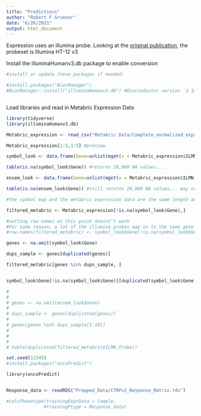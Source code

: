 ```yaml
---
title: "Predictions"
author: "Robert F Gruener"
date: "6/26/2021"
output: html_document
---
```



Expression uses an illumina probe. Looking at the [original publication](http://europepmc.org/article/MED/22522925#S8), the probeset is Illumina HT-12 v3


Install the illuminaHumanv3.db package to enable conversion

```r
#install or update these packages if needed:

#install.packages("BiocManager")
#BiocManager::install("illuminaHumanv3.db") #Bioconductor version '3.12' requires R version '4.0'; use `BiocManager::install(version = '3.13')` with R version 4.1; see https://bioconductor.org/install



```


Load libraries and read in Metabric Expression Data

```r

library(tidyverse)
library(illuminaHumanv3.db)

Metabric_expression <- read_csv("Metabric Data/Complete_normalized_expression_data_METABRIC.csv") #load in metabric data

Metabric_expression[1:5,1:5] #preview

symbol_look <- data.frame(Gene=unlist(mget(x = Metabric_expression$ILMN_Probe, envir = illuminaHumanv3SYMBOL)))

table(is.na(symbol_look$Gene)) #returns 20,000 NA values...

ensem_look <- data.frame(Gene=unlist(mget(x = Metabric_expression$ILMN_Probe, envir = illuminaHumanv3ENSEMBL)))

table(is.na(ensem_look$Gene)) #still returns 20,000 NA values... may need to look into, but it seems like these values don't map to genes surprisingly?

#the symbol map and the metabric expression data are the same length and same order, filter the NA rows out of both

filtered_metabric <- Metabric_expression[!is.na(symbol_look$Gene),]

#setting row names at this point doesnt't work
#For some reason, a lot of the illumina probes map on to the same gene
#row.names(filtered_metabric) <- symbol_look$Gene[!is.na(symbol_look$Gene)]

genes <- na.omit(symbol_look$Gene)

dups_sample <- genes[duplicated(genes)]

filtered_metabric[genes %in% dups_sample, ]


symbol_look$Gene[!is.na(symbol_look$Gene)][duplicated(symbol_look$Gene[!is.na(symbol_look$Gene)])]

# 
# 
# genes <- na.omit(ensem_look$Gene)
# 
# dups_sample <- genes[duplicated(genes)]
# 
# genes[genes %in% dups_sample[1:10]]
# 
# 
# 
# table(duplicated(filtered_metabric$ILMN_Probe))
```



```r
set.seed(12345)
#install.packages("oncoPredict")

library(oncoPredict)



```




```r

Response_data <- readRDS("Prepped_Data/CTRPv2_Response_Matrix.rds")

#calcPhenotype(trainingExprData = Comple,
              #trainingPtype = Response_data)
```








